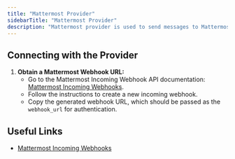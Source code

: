 ```yaml
---
title: "Mattermost Provider"
sidebarTitle: "Mattermost Provider"
description: "Mattermost provider is used to send messages to Mattermost."
---
```


<AutoGeneratedSnippet />

## Connecting with the Provider

1. **Obtain a Mattermost Webhook URL:**
   - Go to the Mattermost Incoming Webhook API documentation: [Mattermost Incoming Webhooks](https://docs.mattermost.com/developer/webhooks-incoming.html).
   - Follow the instructions to create a new incoming webhook.
   - Copy the generated webhook URL, which should be passed as the `webhook_url` for authentication.


## Useful Links

- [Mattermost Incoming Webhooks](https://developers.mattermost.com/integrate/webhooks/incoming/)
